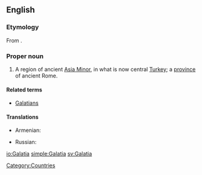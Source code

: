 ==English==
{{wikipedia}}

===Etymology===
From {{etyl|grc|en}} {{term|Γαλατία||sc=Polytonic|tr=Galatia|lang=grc}}.

===Proper noun===
{{en-proper-noun}}

# A region of ancient [[Asia Minor]], in what is now central [[Turkey]]; a [[province]] of ancient Rome.

====Related terms====
* [[Galatians]]

====Translations====
{{top}}
* Armenian: {{t-|hy|Գաղատիա|tr=Gaġatia|sc=Armn|xs=Armenian}}
{{mid}}
* Russian: {{t+|ru|Галатия|f|tr=Galatija|sc=Cyrl}}
{{bottom}}

[[Category:Countries]]

[[io:Galatia]]
[[simple:Galatia]]
[[sv:Galatia]]